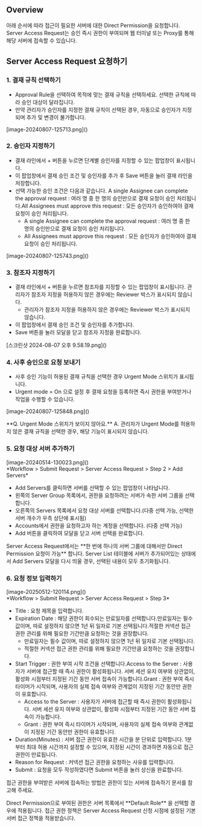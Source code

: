
## Overview
아래 순서에 따라 접근이 필요한 서버에 대한 Direct Permission을 요청합니다. Server Access Request는 승인 즉시 권한이 부여되며 웹 터미널 또는 Proxy를 통해 해당 서버에 접속할 수 있습니다.

## Server Access Request 요청하기
### 1. 결재 규칙 선택하기
* Approval Rule을 선택하여 목적에 맞는 결재 규칙을 선택하세요. 선택한 규칙에 따라 승인 대상이 달라집니다.
* 만약 관리자가 승인자를 지정한 결재 규칙이 선택된 경우, 자동으로 승인자가 지정되며 추가 및 변경이 불가합니다.

<p align="center">
<div>[image-20240807-125713.png]()</div>
</p>

### 2. 승인자 지정하기
* 결재 라인에서 + 버튼을 누르면 단계별 승인자를 지정할 수 있는 팝업창이 표시됩니다.
* 이 팝업창에서 결재 승인 조건 및 승인자를 추가 후 Save 버튼을 눌러 결재 라인을 저장합니다.
* 선택 가능한 승인 조건은 다음과 같습니다. A single Assignee can complete the approval request : 여러 명 중 한 명의 승인만으로 결재 요청이 승인 처리됩니다.All Assignees must approve this request : 모든 승인자가 승인하여야 결재 요청이 승인 처리됩니다.
  * A single Assignee can complete the approval request : 여러 명 중 한 명의 승인만으로 결재 요청이 승인 처리됩니다.
  * All Assignees must approve this request : 모든 승인자가 승인하여야 결재 요청이 승인 처리됩니다.

<p align="center">
<div>[image-20240807-125743.png]()</div>
</p>

### 3. 참조자 지정하기
* 결재 라인에서 + 버튼을 누르면 참조자를 지정할 수 있는 팝업창이 표시됩니다. 관리자가 참조자 지정을 허용하지 않은 경우에는 Reviewer 박스가 표시되지 않습니다.
  * 관리자가 참조자 지정을 허용하지 않은 경우에는 Reviewer 박스가 표시되지 않습니다.
* 이 팝업창에서 결재 승인 조건 및 승인자를 추가합니다.
* Save 버튼을 눌러 모달을 닫고 참조자 지정을 완료합니다.

<p align="center">
<div>[스크린샷 2024-08-07 오후 9.58.19.png]()</div>
</p>

### 4. 사후 승인으로 요청 보내기
* 사후 승인 기능이 허용된 결재 규칙을 선택한 경우 Urgent Mode 스위치가 표시됩니다.
* Urgent mode = On 으로 설정 후 결재 요청을 등록하면 즉시 권한을 부여받거나 작업을 수행할 수 있습니다.

<p align="center">
<div>[image-20240807-125848.png]()</div>
</p>

<Callout>
**Q. Urgent Mode 스위치가 보이지 않아요.** 
A. 관리자가 Urgent Mode를 허용하지 않은 결재 규칙을 선택한 경우, 해당 기능이 표시되지 않습니다. 
</Callout>

### 5. 요청 대상 서버 추가하기
<p align="center">
<div>[image-20240514-130023.png]()</div>
*Workflow &gt; Submit Request &gt; Server Access Request &gt; Step 2 &gt; Add Servers*
</p>

* Add Servers를 클릭하면 서버를 선택할 수 있는 팝업창이 나타납니다.
* 왼쪽의 Server Group 목록에서, 권한을 요청하려는 서버가 속한 서버 그룹을 선택합니다.
* 오른쪽의 Servers 목록에서 요청 대상 서버를 선택합니다.(다중 선택 가능, 선택한 서버 개수가 우측 상단에 표시됨)
* Accounts에서 권한을 요청하고자 하는 계정을 선택합니다. (다중 선택 가능)
* Add 버튼을 클릭하여 모달을 닫고 서버 선택을 완료합니다.

<Callout>
Server Access Request에서는 **한 번에 하나의 서버 그룹에 대해서만 Direct Permission 요청이 가능** 합니다. Server List 테이블에 서버가 추가되어있는 상태에서 Add Servers 모달을 다시 띄울 경우, 선택된 내용이 모두 초기화됩니다. 
</Callout>

### 6. 요청 정보 입력하기
<p align="center">
<div>[image-20250512-120114.png]()</div>
*Workflow &gt; Submit Request &gt; Server Access Request &gt; Step 3*
</p>

* Title : 요청 제목을 입력합니다.
* Expiration Date : 해당 권한이 회수되는 만료일자를 선택합니다.만료일자는 필수 값이며, 따로 설정하지 않으면 1년 뒤 일자로 기본 선택됩니다.적절한 커넥션 접근 권한 관리를 위해 필요한 기간만큼 요청하는 것을 권장합니다.
  * 만료일자는 필수 값이며, 따로 설정하지 않으면 1년 뒤 일자로 기본 선택됩니다.
  * 적절한 커넥션 접근 권한 관리를 위해 필요한 기간만큼 요청하는 것을 권장합니다.
* Start Trigger : 권한 부여 시작 조건을 선택합니다.Access to the Server : 사용자가 서버에 접근할 때 즉시 권한이 활성화됩니다. 서버 세션 유지 여부와 상관없이, 활성화 시점부터 지정된 기간 동안 서버 접속이 가능합니다.Grant : 권한 부여 즉시 타이머가 시작되며, 사용자의 실제 접속 여부와 관계없이 지정된 기간 동안만 권한이 유효합니다.
  * Access to the Server : 사용자가 서버에 접근할 때 즉시 권한이 활성화됩니다. 서버 세션 유지 여부와 상관없이, 활성화 시점부터 지정된 기간 동안 서버 접속이 가능합니다.
  * Grant : 권한 부여 즉시 타이머가 시작되며, 사용자의 실제 접속 여부와 관계없이 지정된 기간 동안만 권한이 유효합니다.
* Duration(Minutes) : 서버 접근 권한이 유효한 시간을 분 단위로 입력합니다. 1분부터 최대 허용 시간까지 설정할 수 있으며, 지정된 시간이 경과하면 자동으로 접근 권한이 만료됩니다.
* Reason for Request : 커넥션 접근 권한을 요청하는 사유를 입력합니다.
* Submit : 요청을 모두 작성하였다면 Submit 버튼을 눌러 상신을 완료합니다.

접근 권한을 부여받은 서버에 접속하는 방법은 권한이 있는 서버에 접속하기 문서를 참고해 주세요.

<Callout type="info">
Direct Permission으로 부여된 권한은 서버 목록에서 **Default Role** 을 선택할 경우에 적용됩니다. 접근 권한 정책은 Server Access Request 신청 시점에 설정된 기본 서버 접근 정책을 적용받습니다. 
</Callout>

